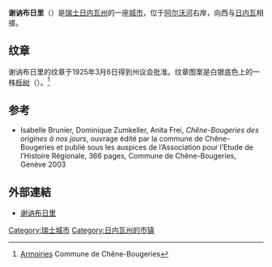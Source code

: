 {{瑞士市镇信息框
 | 市镇名称		= 谢讷布日里
 | 原文名称             = Chêne-Bougeries
 | 图片 = 
 | 纹章 = CheneBougeries-coat of arms.svg
 | 语言                   = [[法语|法语]]
 | 所属州               = 日内瓦州
 | 所属区               = 无
 | lat_d=46|lat_m=11|lat_NS=N|long_d=6|long_m=11|long_EW=E
 | 邮政编码		= 1224
 | 市镇代码        	= 6612
 | 面积                 = 4.17
 | 平均海拔        =  420
 | 人口               = 10342<small>（2009年12月资料）</small>
 | 主页  		= www.chene-bougeries.ch
 | 市镇长           = 贝阿特丽丝·格朗让-基布尔兹<br />（Béatrice Granjean-Kyburz）<ref>{{fr}}[http://www.chene-bougeries.ch/index.php?rubrique=0000000020 Conseil administratif] Commune de Chêne-Bougeries</ref>
 | 相邻市镇             = [[科洛尼|科洛尼]]、[[谢讷堡|谢讷堡]]、[[日内瓦|日内瓦]]、<br />[[托内|托内]]、[[旺德夫尔|旺德夫尔]]、[[韦里耶|韦里耶]]
 | 友好城市             = 
 | 地图文件 = Karte Gemeinde Chêne-Bougeries 2007.png
|}}
'''谢讷布日里'''（{{lang-fr|Chêne-Bougeries}}）是[[瑞士|瑞士]][[日内瓦州|日内瓦州]]的一座[[瑞士的市镇|城市]]，位于[[阿尔沃河|阿尔沃河]]右岸，向西与[[日内瓦|日内瓦]]相接。

== 纹章 ==
谢讷布日里的纹章于1925年3月6日得到州议会批准。纹章图案是白银底色上的一株[[栎属|栎树]]（{{lang-fr|chêne}}）。<ref>{{fr}}[http://www.chene-bougeries.ch/index.php?rubrique=0000000017 Armoiries] {{Wayback|url=http://www.chene-bougeries.ch/index.php?rubrique=0000000017 |date=20071005182509 }} Commune de Chêne-Bougeries</ref>

== 参考 ==
{{reflist}}
*{{fr}}Isabelle Brunier, Dominique Zumkeller, Anita Frei, ''Chêne-Bougeries des origines à nos jours'', ouvrage édité par la commune de Chêne-Bougeries et publié sous les auspices de l’Association pour l’Etude de l’Histoire Régionale, 366 pages, Commune de Chêne-Bougeries, Genève 2003

== 外部連結 ==
*{{fr}}[http://www.chene-bougeries.ch/ 谢讷布日里]{{Wayback|url=http://www.chene-bougeries.ch/ |date=20110527052521 }}

{{日内瓦州行政区划}}
{{Authority control}}
{{DEFAULTSORT:Chêne-Bougeries}}
[[Category:瑞士城市|Category:瑞士城市]]
[[Category:日内瓦州的市镇|Category:日内瓦州的市镇]]
